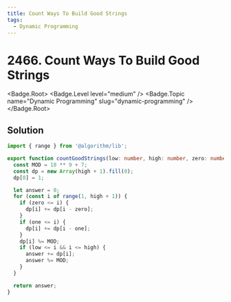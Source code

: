 ```yaml
---
title: Count Ways To Build Good Strings
tags:
  - Dynamic Programming
---
```


# 2466. Count Ways To Build Good Strings

<Badge.Root>
  <Badge.Level level="medium" />
  <Badge.Topic name="Dynamic Programming" slug="dynamic-programming" />
</Badge.Root>

## Solution

```typescript filename="solution.ts" copy
import { range } from '@algorithm/lib';

export function countGoodStrings(low: number, high: number, zero: number, one: number): number {
  const MOD = 10 ** 9 + 7;
  const dp = new Array(high + 1).fill(0);
  dp[0] = 1;

  let answer = 0;
  for (const i of range(1, high + 1)) {
    if (zero <= i) {
      dp[i] += dp[i - zero];
    }
    if (one <= i) {
      dp[i] += dp[i - one];
    }
    dp[i] %= MOD;
    if (low <= i && i <= high) {
      answer += dp[i];
      answer %= MOD;
    }
  }

  return answer;
}
```

<ProblemLink
  codingSite="leetcode"
  href="https://leetcode.com/problems/count-ways-to-build-good-strings"
  title="Count Ways To Build Good Strings"
/>
